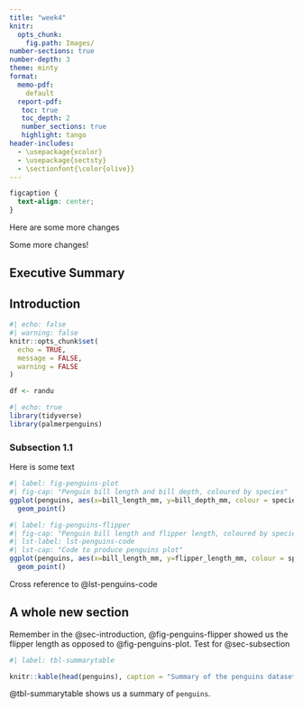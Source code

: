 ```yaml
---
title: "week4"
knitr:
  opts_chunk: 
    fig.path: Images/
number-sections: true
number-depth: 3
theme: minty
format:
  memo-pdf:
    default
  report-pdf:
   toc: true
   toc_depth: 2
   number_sections: true
   highlight: tango
header-includes:
  - \usepackage{xcolor}
  - \usepackage{sectsty}
  - \sectionfont{\color{olive}}
---
```


```css
figcaption {
  text-align: center;
}
```
Here are some more changes

Some more changes!

## Executive Summary

## Introduction {#sec-introduction}

```r
#| echo: false
#| warning: false
knitr::opts_chunk$set(
  echo = TRUE,
  message = FALSE,
  warning = FALSE
)

df <- randu
```

```r
#| echo: true
library(tidyverse)
library(palmerpenguins)
```

### Subsection 1.1 {#sec-subsection}

Here is some text

```r
#| label: fig-penguins-plot
#| fig-cap: "Penguin bill length and bill depth, coloured by species"
ggplot(penguins, aes(x=bill_length_mm, y=bill_depth_mm, colour = species)) +
  geom_point()
```

```r
#| label: fig-penguins-flipper
#| fig-cap: "Penguin bill length and flipper length, coloured by species"
#| lst-label: lst-penguins-code
#| lst-cap: "Code to produce penguins plot"
ggplot(penguins, aes(x=bill_length_mm, y=flipper_length_mm, colour = species)) +
  geom_point()
```

Cross reference to @lst-penguins-code

## A whole new section

Remember in the @sec-introduction, @fig-penguins-flipper showed us the flipper length as opposed to @fig-penguins-plot. Test for @sec-subsection

```r
#| label: tbl-summarytable

knitr::kable(head(penguins), caption = "Summary of the penguins dataset")
```

@tbl-summarytable shows us a summary of `penguins`.
